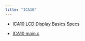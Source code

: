 ```yaml
---
title: "ICA10"
---
```


- [ICA10 LCD Display Basics Specs](assets/docs/CMPE1250_ICA10_1242_LCD_RLaw.pdf){target="_blank"}

<!-- - [ICA10 Tier1 Screen Shot](assets){target="_blank"}

- [ICA10 Tier2 Screen Shot](assets){target="_blank"}

- [ICA10 Tier1 Video](assets){target="_blank"}

- [ICA10 Tier2 Video](assets){target="_blank"} -->

- [ICA10 main.c](assets/src/Sources/main.c){target="_blank"}



